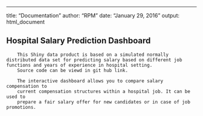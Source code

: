 ---
title: "Documentation"
author: "RPM"
date: "January 29, 2016"
output: html_document

## Hospital Salary Prediction Dashboard
        This Shiny data product is based on a simulated normally distributed data set for predicting salary based on different job functions and years of experience in hospital setting.  
        Source code can be viewd in git hub link.  
        
        The interactive dashboard allows you to compare salary compensation to
        current compensation structures within a hospital job. It can be used to
        prepare a fair salary offer for new candidates or in case of job promotions.
        
        